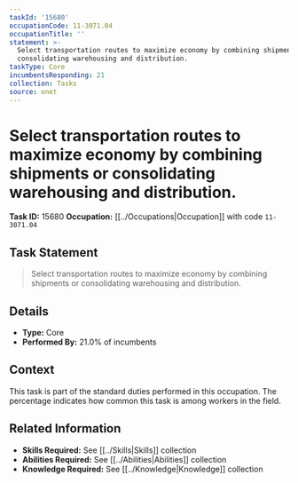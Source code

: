 ```yaml
---
taskId: '15680'
occupationCode: 11-3071.04
occupationTitle: ''
statement: >-
  Select transportation routes to maximize economy by combining shipments or
  consolidating warehousing and distribution.
taskType: Core
incumbentsResponding: 21
collection: Tasks
source: onet
---
```

# Select transportation routes to maximize economy by combining shipments or consolidating warehousing and distribution.

**Task ID:** 15680
**Occupation:** [[../Occupations|Occupation]] with code `11-3071.04`

## Task Statement

> Select transportation routes to maximize economy by combining shipments or consolidating warehousing and distribution.

## Details

- **Type:** Core
- **Performed By:** 21.0% of incumbents

## Context

This task is part of the standard duties performed in this occupation. The percentage indicates how common this task is among workers in the field.

## Related Information

- **Skills Required:** See [[../Skills|Skills]] collection
- **Abilities Required:** See [[../Abilities|Abilities]] collection
- **Knowledge Required:** See [[../Knowledge|Knowledge]] collection
